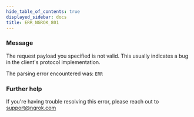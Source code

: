 ```yaml
---
hide_table_of_contents: true
displayed_sidebar: docs
title: ERR_NGROK_801
---
```




### Message

The request payload you specified is not valid.
This usually indicates a bug in the client's protocol implementation.

The parsing error encountered was:
`ERR`

<ErrorDetails error="err_ngrok_801" />

### Further help

If you're having trouble resolving this error, please reach out to [support@ngrok.com](mailto:support@ngrok.com?subject=Help%20with%20ERR_NGROK_801)
